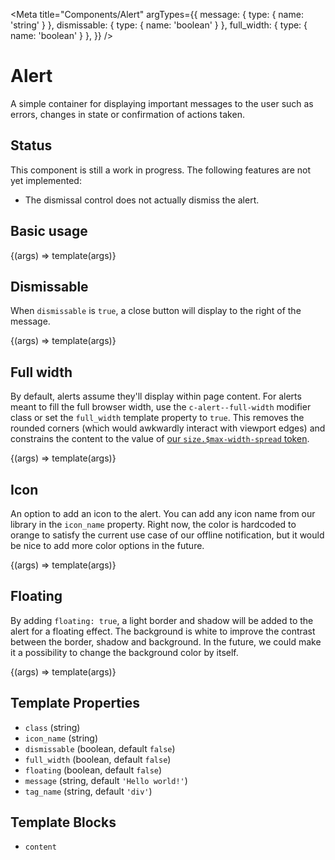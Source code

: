 
<Meta
  title="Components/Alert"
  argTypes={{
    message: { type: { name: 'string' } },
    dismissable: { type: { name: 'boolean' } },
    full_width: { type: { name: 'boolean' } },
  }}
/>

# Alert

A simple container for displaying important messages to the user such as errors, changes in state or confirmation of actions taken.

## Status

This component is still a work in progress. The following features are not yet implemented:

- The dismissal control does not actually dismiss the alert.

## Basic usage

<Canvas>
  <Story
    name="Basic"
    args={{ message: 'Your comment is awaiting moderation.' }}
  >
    {(args) => template(args)}
  </Story>
</Canvas>

## Dismissable

When `dismissable` is `true`, a close button will display to the right of the message.

<Canvas>
  <Story
    name="Dismissable"
    args={{
      message: 'Your action was completed successfully! 🎉',
      dismissable: true,
    }}
  >
    {(args) => template(args)}
  </Story>
</Canvas>

## Full width

By default, alerts assume they'll display within page content. For alerts meant to fill the full browser width, use the `c-alert--full-width` modifier class or set the `full_width` template property to `true`. This removes the rounded corners (which would awkwardly interact with viewport edges) and constrains the content to the value of [our `size.$max-width-spread` token](/docs/design-tokens-layout--page).

<Canvas>
  <Story
    name="Full width"
    parameters={{
      layout: 'fullscreen',
      paddings: { disable: true },
    }}
    args={{
      message: 'You appear to be offline. 🤔',
      full_width: true,
      dismissable: true,
    }}
  >
    {(args) => template(args)}
  </Story>
</Canvas>

## Icon

An option to add an icon to the alert. You can add any icon name from our library in the `icon_name` property. Right now, the color is hardcoded to orange to satisfy the current use case of our offline notification, but it would be nice to add more color options in the future.

<Canvas>
  <Story
    name="Icon"
    args={{
      message: 'Your action was completed successfully! 🎉',
      icon_name: 'check',
    }}
  >
    {(args) => template(args)}
  </Story>
</Canvas>

## Floating

By adding `floating: true`, a light border and shadow will be added to the alert for a floating effect. The background is white to improve the contrast between the border, shadow and background. In the future, we could make it a possibility to change the background color by itself.

<Canvas>
  <Story
    name="Floating"
    args={{
      message: 'You appear to be offline. 🤔',
      dismissable: true,
      floating: true,
      icon_name: 'bell',
    }}
  >
    {(args) => template(args)}
  </Story>
</Canvas>

## Template Properties

- `class` (string)
- `icon_name` (string)
- `dismissable` (boolean, default `false`)
- `full_width` (boolean, default `false`)
- `floating` (boolean, default `false`)
- `message` (string, default `'Hello world!'`)
- `tag_name` (string, default `'div'`)

## Template Blocks

- `content`

